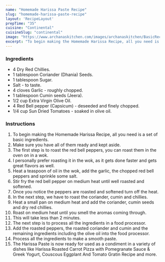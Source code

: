 ---
name: "Homemade Harissa Paste Recipe"
slug: "homemade-harissa-paste-recipe"
layout: 'RecipeLayout'
prepTime: "35"
cuisine: "Continental"
cuisineSlug: "continental"
image: "https://www.archanaskitchen.com/images/archanaskitchen/BasicRecipes_Sauces_Pastes_Purees/Homemade_Harissa_Paste_Recipe-1.jpg"
excerpt: "To begin making the Homemade Harissa Recipe, all you need is a set of basic ingredients"
---

### Ingredients

- 4 Dry Red Chillies.
- 1 tablespoon Coriander (Dhania) Seeds.
- 1 tablespoon Sugar.
- Salt - to taste.
- 4 cloves Garlic - roughly chopped.
- 1 tablespoon Cumin seeds (Jeera).
- 1/2 cup Extra Virgin Olive Oil.
- 4 Red Bell pepper (Capsicum) - deseeded and finely chopped.
- 1/4 cup Sun Dried Tomatoes - soaked in olive oil.

### Instructions

1. To begin making the Homemade Harissa Recipe, all you need is a set of basic ingredients.
1. Make sure you have all of them ready and kept aside.
1. The first step is to roast the red bell peppers, you can roast them in the oven on in a wok.
1. I personally prefer roasting it in the wok, as it gets done faster and gets great flavors as well.
1. Heat a teaspoon of oil in the wok, add the garlic, the chopped red bell peppers and sprinkle some salt.
1. Stir fry the red bell pepper on medium heat until well roasted and softened.
1. Once you notice the peppers are roasted and softened turn off the heat.
1. In the next step, we have to roast the coriander, cumin and chillies.
1. Heat a small pan on medium heat and add the coriander, cumin seeds and dry red chillies.
1. Roast on medium heat until you smell the aromas coming through.
1. This will take less than 2 minutes.
1. The next step is to process all the ingredients in a food processor.
1. Add the roasted peppers, the roasted coriander and cumin and the remaining ingredients including the olive oil into the food processor.
1. Process all the ingredients to make a smooth paste.
1. The Harissa Paste is now ready for used as a condiment in a variety of dishes like Harissa Roasted Carrot Pizza with Pomegranate Sauce & Greek Yogurt, Couscous Eggplant And Tomato Gratin Recipe and more.
